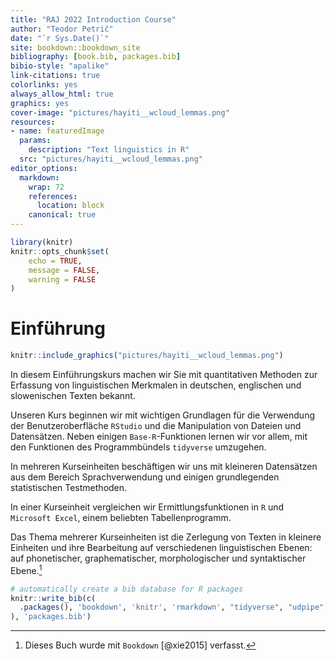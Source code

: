 ```yaml
---
title: "RAJ 2022 Introduction Course"
author: "Teodor Petrič"
date: "`r Sys.Date()`"
site: bookdown::bookdown_site
bibliography: [book.bib, packages.bib]
bibio-style: "apalike"
link-citations: true
colorlinks: yes 
always_allow_html: true
graphics: yes 
cover-image: "pictures/hayiti__wcloud_lemmas.png" 
resources:
- name: featuredImage
  params:
    description: "Text linguistics in R"
  src: "pictures/hayiti__wcloud_lemmas.png" 
editor_options:
  markdown:
    wrap: 72
    references: 
      location: block
    canonical: true
---
```


```r
library(knitr)
knitr::opts_chunk$set(
	echo = TRUE,
	message = FALSE,
	warning = FALSE
)
```

# Einführung

```r
knitr::include_graphics("pictures/hayiti__wcloud_lemmas.png")
```

In diesem Einführungskurs machen wir Sie mit quantitativen Methoden zur
Erfassung von linguistischen Merkmalen in deutschen, englischen und
slowenischen Texten bekannt.

Unseren Kurs beginnen wir mit wichtigen Grundlagen für die Verwendung
der Benutzeroberfläche `RStudio` und die Manipulation von Dateien und
Datensätzen. Neben einigen `Base-R`-Funktionen lernen wir vor allem, mit
den Funktionen des Programmbündels `tidyverse` umzugehen.

In mehreren Kurseinheiten beschäftigen wir uns mit kleineren Datensätzen
aus dem Bereich Sprachverwendung und einigen grundlegenden statistischen
Testmethoden.

In einer Kurseinheit vergleichen wir Ermittlungsfunktionen in `R` und
`Microsoft Excel`, einem beliebten Tabellenprogramm.

Das Thema mehrerer Kurseinheiten ist die Zerlegung von Texten in
kleinere Einheiten und ihre Bearbeitung auf verschiedenen linguistischen
Ebenen: auf phonetischer, graphematischer, morphologischer und
syntaktischer Ebene.[^index-1]

[^index-1]: Dieses Buch wurde mit `Bookdown` [@xie2015] verfasst.

```r
# automatically create a bib database for R packages
knitr::write_bib(c(
  .packages(), 'bookdown', 'knitr', 'rmarkdown', "tidyverse", "udpipe"
), 'packages.bib')
```
